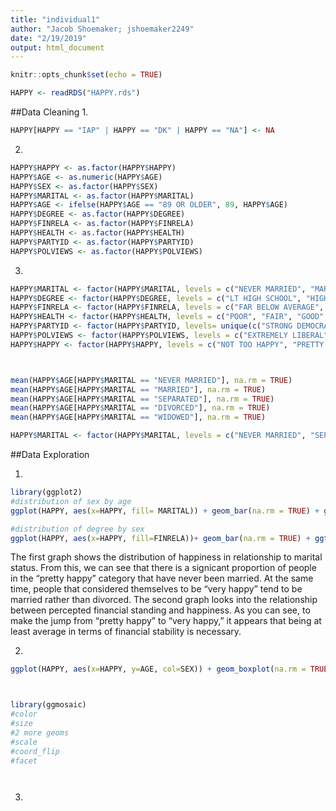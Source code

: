 ```yaml
---
title: "individual1"
author: "Jacob Shoemaker; jshoemaker2249"
date: "2/19/2019"
output: html_document
---
```


```r
knitr::opts_chunk$set(echo = TRUE)
```

```r
HAPPY <- readRDS("HAPPY.rds")
```

##Data Cleaning
1.
```r

HAPPY[HAPPY == "IAP" | HAPPY == "DK" | HAPPY == "NA"] <- NA

```

2. 
```r
HAPPY$HAPPY <- as.factor(HAPPY$HAPPY)
HAPPY$AGE <- as.numeric(HAPPY$AGE)
HAPPY$SEX <- as.factor(HAPPY$SEX)
HAPPY$MARITAL <- as.factor(HAPPY$MARITAL)
HAPPY$AGE <- ifelse(HAPPY$AGE == "89 OR OLDER", 89, HAPPY$AGE)
HAPPY$DEGREE <- as.factor(HAPPY$DEGREE)
HAPPY$FINRELA <- as.factor(HAPPY$FINRELA)
HAPPY$HEALTH <- as.factor(HAPPY$HEALTH)
HAPPY$PARTYID <- as.factor(HAPPY$PARTYID)
HAPPY$POLVIEWS <- as.factor(HAPPY$POLVIEWS)
```

3. 
```r
HAPPY$MARITAL <- factor(HAPPY$MARITAL, levels = c("NEVER MARRIED", "MARRIED", "SEPARATED", "DIVORCED", "WIDOWED"))
HAPPY$DEGREE <- factor(HAPPY$DEGREE, levels = c("LT HIGH SCHOOL", "HIGH SCHOOL", "JUNIOR COLLEGE", "BACHELOR", "GRADUATE"))
HAPPY$FINRELA <- factor(HAPPY$FINRELA, levels = c("FAR BELOW AVERAGE", "BELOW AVERAGE", "AVERAGE", "ABOVE AVERAGE", "FAR ABOVE AVERAGE"))
HAPPY$HEALTH <- factor(HAPPY$HEALTH, levels = c("POOR", "FAIR", "GOOD", "EXCELLENT"))
HAPPY$PARTYID <- factor(HAPPY$PARTYID, levels= unique(c("STRONG DEMOCRAT", "NOT STR DEMOCRAT", "IND,NEAR DEM","INDEPENDENT", "IND,NEAR REP", "NOT STR REPUBLICAN", "STRONG REPUBLICAN", "INDEPENDENT")))
HAPPY$POLVIEWS <- factor(HAPPY$POLVIEWS, levels = c("EXTREMELY LIBERAL", "LIBERAL", "SLIGHTLY LIBERAL", "MODERATE", "SLIGHTLY CONSERVATIVE", "CONSERVATIVE", "EXTRMLY CONSERVATIVE"))
HAPPY$HAPPY <- factor(HAPPY$HAPPY, levels = c("NOT TOO HAPPY", "PRETTY HAPPY", "VERY HAPPY"))



mean(HAPPY$AGE[HAPPY$MARITAL == "NEVER MARRIED"], na.rm = TRUE)
mean(HAPPY$AGE[HAPPY$MARITAL == "MARRIED"], na.rm = TRUE)
mean(HAPPY$AGE[HAPPY$MARITAL == "SEPARATED"], na.rm = TRUE)
mean(HAPPY$AGE[HAPPY$MARITAL == "DIVORCED"], na.rm = TRUE)
mean(HAPPY$AGE[HAPPY$MARITAL == "WIDOWED"], na.rm = TRUE)

HAPPY$MARITAL <- factor(HAPPY$MARITAL, levels = c("NEVER MARRIED", "SEPARATED", "MARRIED", "DIVORCED", "WIDOWED"))
```


##Data Exploration

1.  
```r
library(ggplot2)
#distribution of sex by age
ggplot(HAPPY, aes(x=HAPPY, fill= MARITAL)) + geom_bar(na.rm = TRUE) + ggtitle("Distribution of Happiness and Marital Status") + xlab("Happiness") + ylab("Count")

#distribution of degree by sex
ggplot(HAPPY, aes(x=HAPPY, fill=FINRELA))+ geom_bar(na.rm = TRUE) + ggtitle("Distribution of Happiness and Opinion of Family Income") + ylab("Count") + xlab("Happiness") + guides(fill=guide_legend(title="Opinion of Family Income"))
```  


The first graph shows the distribution of happiness in relationship to marital status. From this, we can see that there is a signicant proportion of people in the "pretty happy" category that have never been married. At the same time, people that considered themselves to be "very happy" tend to be married rather than divorced. The second graph looks into the relationship between percepted financial standing and happiness. As you can see, to make the jump from "pretty happy" to "very happy," it appears that being at least average in terms of financial stability is necessary.


2.
```r
ggplot(HAPPY, aes(x=HAPPY, y=AGE, col=SEX)) + geom_boxplot(na.rm = TRUE)+ xlab("Happiness Level")+ ggtitle("Happiness and Age") + ylab("Age")



library(ggmosaic)
#color
#size
#2 more geoms
#scale
#coord_flip
#facet




```

3.
